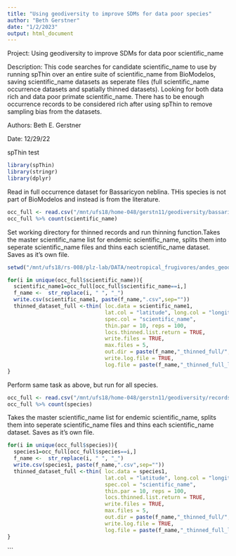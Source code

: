 ```yaml
---
title: "Using geodiversity to improve SDMs for data poor species"
author: "Beth Gerstner"
date: "1/2/2023"
output: html_document
---
```


Project: Using geodiversity to improve SDMs for data poor scientific_name

Description: This code searches for candidate scientific_name to use by running spThin over an entire suite of scientific_name from BioModelos, saving scientific_name datasets as seperate files (full scientific_name occurrence datasets and spatially thinned datasets). Looking for both data rich and data poor primate scientific_name. There has to be enough occurrence records to be considered rich after using spThin to remove sampling bias from the datasets.

Authors: Beth E. Gerstner

Date: 12/29/22

spThin test
```r
library(spThin)
library(stringr)
library(dplyr)
```

Read in full occurrence dataset for Bassaricyon neblina. THis species is not part of BioModelos and instead is from the literature.


```r
occ_full <- read.csv("/mnt/ufs18/home-048/gerstn11/geodiversity/bassaricyon_neblina_occs_clean.csv")
occ_full %>% count(scientific_name)
```

Set working directory for thinned records and run thinning function.Takes the master scientific_name list for endemic scientific_name, splits them into seperate scientific_name files and thins each scientific_name dataset. Saves as it's own file.

```r
setwd("/mnt/ufs18/rs-008/plz-lab/DATA/neotropical_frugivores/andes_geodiv/occurrence_records/")

for(i in unique(occ_full$scientific_name)){
  scientific_name1=occ_full[occ_full$scientific_name==i,]
  f_name <-  str_replace(i, " ", "_")
  write.csv(scientific_name1, paste(f_name,".csv",sep=""))
  thinned_dataset_full <-thin( loc.data = scientific_name1, 
                               lat.col = "latitude", long.col = "longitude", 
                               spec.col = "scientific_name", 
                               thin.par = 10, reps = 100, 
                               locs.thinned.list.return = TRUE, 
                               write.files = TRUE, 
                               max.files = 5, 
                               out.dir = paste(f_name,"_thinned_full/", sep=""), out.base = paste(f_name,"_thinned", sep=""), 
                               write.log.file = TRUE,
                               log.file = paste(f_name,"_thinned_full_log_file.txt", sep="")) 
}
```

Perform same task as above, but run for all species.                            
```r
occ_full <- read.csv("/mnt/ufs18/home-048/gerstn11/geodiversity/records_primatespp_depured_private_rm_2022.csv")
occ_full %>% count(species)

```

Takes the master scientific_name list for endemic scientific_name, splits them into seperate scientific_name files and thins each scientific_name dataset. Saves as it's own file.

```r
for(i in unique(occ_full$species)){
  species1=occ_full[occ_full$species==i,]
  f_name <-  str_replace(i, " ", "_")
  write.csv(species1, paste(f_name,".csv",sep=""))
  thinned_dataset_full <-thin( loc.data = species1, 
                               lat.col = "latitude", long.col = "longitude", 
                               spec.col = "scientific_name", 
                               thin.par = 10, reps = 100, 
                               locs.thinned.list.return = TRUE, 
                               write.files = TRUE, 
                               max.files = 5, 
                               out.dir = paste(f_name,"_thinned_full/", sep=""), out.base = paste(f_name,"_thinned", sep=""), 
                               write.log.file = TRUE,
                               log.file = paste(f_name,"_thinned_full_log_file.txt", sep="")) 
}
```
                               
```
